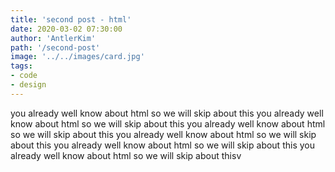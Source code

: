```yaml
---
title: 'second post - html'
date: 2020-03-02 07:30:00
author: 'AntlerKim'
path: '/second-post'
image: '../../images/card.jpg'
tags:
- code
- design
---
```

you already well know about html so we will skip about this
you already well know about html so we will skip about this
you already well know about html so we will skip about this
you already well know about html so we will skip about this
you already well know about html so we will skip about this
you already well know about html so we will skip about thisv